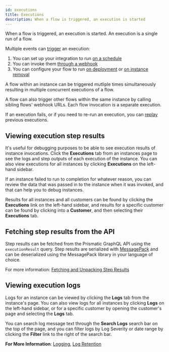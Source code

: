 ```yaml
---
id: executions
title: Executions
description: When a flow is triggered, an execution is started
---
```


When a flow is triggered, an execution is started.
An execution is a single run of a flow.

Multiple events can [trigger](integration-triggers.mdx) an execution:

1. You can set up your integration to run [on a schedule](integration-triggers.mdx#scheduled-triggers)
1. You can invoke them [through a webhook](integration-triggers.mdx#webhook-triggers)
1. You can configure your flow to run [on deployment](integration-triggers.mdx#instance-deploy-trigger) or [on instance removal](integration-triggers.mdx#instance-remove-trigger)

A flow within an instance can be triggered mutliple times simultaneously resulting in multiple concurrent executions of a flow.

A flow can also trigger other flows within the same instance by calling sibling flows' webhook URLs.
Each flow invocation is a separate execution.

If an execution fails, or if you need to re-run an execution, you can [replay](retry-and-replay.mdx) previous executions.

## Viewing execution step results

It's useful for debugging purposes to be able to see execution results of instance invocations.
Click the **Executions** tab from an instances page to see the logs and step outputs of each execution of the instance.
You can also view executions for all instances by clicking **Executions** on the left-hand sidebar.

<Screenshot
  filename="instances/execution-results.png"
  maxWidth="600px"
  alt="Instance execution results in Prismatic app"
/>

If an instance failed to run to completion for whatever reason, you can review the data that was passed in to the instance when it was invoked, and that can help you to debug instances.

Results for all instances and all customers can be found by clicking the **Executions** link on the left-hand sidebar, and results for a specific customer can be found by clicking into a **Customer**, and then selecting their **Executions** tab.

## Fetching step results from the API

Step results can be fetched from the Prismatic GraphQL API using the `executionResult` query.
Step results are serialized with [MessagePack](https://msgpack.org/index.html) and can be deserialized using the MessagePack library in your language of choice.

For more information: [Fetching and Unpacking Step Results](api/using-prismatic-api.mdx#fetching-step-results-through-the-api)

## Viewing execution logs

Logs for an instance can be viewed by clicking the **Logs** tab from the instance's page.
You can also view logs for all instances by clicking **Logs** on the left-hand sidebar, or for a specific customer by opening the customer's page and selecting the **Logs** tab.

You can search log message text through the **Search Logs** search bar on the top of the page, and you can filter logs by Log Severity or date range by clicking the **Filter** link to the right of the search bar.

<Screenshot
  filename="instances/instance-logs.png"
  alt="Filter instance logs in Prismatic app"
/>

**For More Information**:
[Logging](logging.mdx),
[Log Retention](logging.mdx#log-retention)
